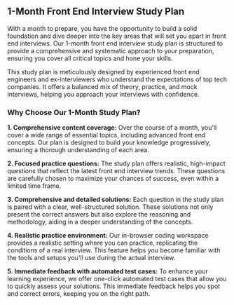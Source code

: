 ## 1-Month Front End Interview Study Plan

With a month to prepare, you have the opportunity to build a solid foundation and dive deeper into the key areas that will set you apart in front end interviews. Our 1-month front end interview study plan is structured to provide a comprehensive and systematic approach to your preparation, ensuring you cover all critical topics and hone your skills.

This study plan is meticulously designed by experienced front end engineers and ex-interviewers who understand the expectations of top tech companies. It offers a balanced mix of theory, practice, and mock interviews, helping you approach your interviews with confidence.

### Why Choose Our 1-Month Study Plan?

**1. Comprehensive content coverage:** Over the course of a month, you'll cover a wide range of essential topics, including advanced front end concepts. Our plan is designed to build your knowledge progressively, ensuring a thorough understanding of each area.

**2. Focused practice questions:** The study plan offers realistic, high-impact questions that reflect the latest front end interview trends. These questions are carefully chosen to maximize your chances of success, even within a limited time frame.

**3. Comprehensive and detailed solutions:** Each question in the study plan is paired with a clear, well-structured solution. These solutions not only present the correct answers but also explore the reasoning and methodology, aiding in a deeper understanding of the concepts.

**4. Realistic practice environment:** Our in-browser coding workspace provides a realistic setting where you can practice, replicating the conditions of a real interview. This feature helps you become familiar with the tools and setups you'll use during the actual interview.

**5. Immediate feedback with automated test cases:** To enhance your learning experience, we offer one-click automated test cases that allow you to quickly assess your solutions. This immediate feedback helps you spot and correct errors, keeping you on the right path.
